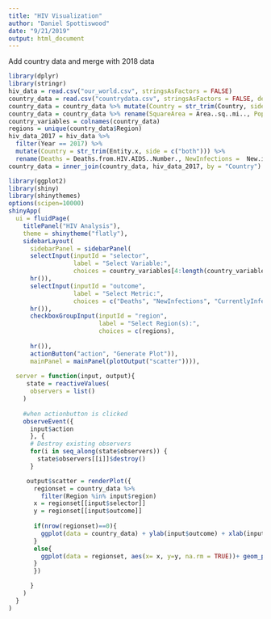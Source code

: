 ```yaml
---
title: "HIV Visualization"
author: "Daniel Spottiswood"
date: "9/21/2019"
output: html_document
---
```


Add country data and merge with 2018 data
```r
library(dplyr)
library(stringr)
hiv_data = read.csv("our_world.csv", stringsAsFactors = FALSE)
country_data = read.csv("countrydata.csv", stringsAsFactors = FALSE, dec = ",")
country_data = country_data %>% mutate(Country = str_trim(Country, side = c("both")))
country_data = country_data %>% rename(SquareArea = Area..sq..mi.., PopulationDensity = Pop..Density..per.sq..mi.., CoastlineRatio = Coastline..coast.area.ratio., NetMigration = Net.migration, InfantMortality = Infant.mortality..per.1000.births., GDPperCapita = GDP....per.capita., Literacy = Literacy...., PhoneOwnership = Phones..per.1000., Arable = Arable...., Crops = Crops...., Other = Other....) 
country_variables = colnames(country_data)
regions = unique(country_data$Region)
hiv_data_2017 = hiv_data %>%
  filter(Year == 2017) %>% 
  mutate(Country = str_trim(Entity.x, side = c("both"))) %>%
  rename(Deaths = Deaths.from.HIV.AIDS..Number., NewInfections =  New.infections.of.HIV.AIDS..new.cases.of.HIV.infection., CurrentlyInfected = Number.of.people.living.with.HIV..x10...tens.of.people.living.with.HIV.)
country_data = inner_join(country_data, hiv_data_2017, by = "Country")
```


```r

library(ggplot2)
library(shiny)
library(shinythemes)
options(scipen=10000)
shinyApp(
  ui = fluidPage(
    titlePanel("HIV Analysis"),
    theme = shinytheme("flatly"),
    sidebarLayout(
      sidebarPanel = sidebarPanel(
      selectInput(inputId = "selector",
                  label = "Select Variable:",
                  choices = country_variables[4:length(country_variables)],
      hr()),
      selectInput(inputId = "outcome",
                  label = "Select Metric:",
                  choices = c("Deaths", "NewInfections", "CurrentlyInfected"),
      hr()),
      checkboxGroupInput(inputId = "region", 
                         label = "Select Region(s):", 
                         choices = c(regions),
    
      hr()),
      actionButton("action", "Generate Plot")),
      mainPanel = mainPanel(plotOutput("scatter")))), 
  
  server = function(input, output){
     state = reactiveValues(
      observers = list()
    )
    
    #when actionbutton is clicked
    observeEvent({
      input$action
      }, {
      # Destroy existing observers
      for(i in seq_along(state$observers)) {
        state$observers[[i]]$destroy()
      }

     output$scatter = renderPlot({
       regionset = country_data %>%
         filter(Region %in% input$region)
       x = regionset[[input$selector]]
       y = regionset[[input$outcome]]
       
       if(nrow(regionset)==0){
         ggplot(data = country_data) + ylab(input$outcome) + xlab(input$selector) + geom_blank(show.legend = FALSE) + ggtitle("Please select region(s)")
       }
       else{
         ggplot(data = regionset, aes(x= x, y=y, na.rm = TRUE))+ geom_point(aes(colour = factor(regionset$Region), size=Population)) + ylab(input$outcome) + xlab(input$selector) + geom_smooth(method='lm',formula=y~x) + labs(color="Region") + ggtitle(paste(paste(input$outcome, " VS "), input$selector))
       }
       })

      }
    )
  }
)
```